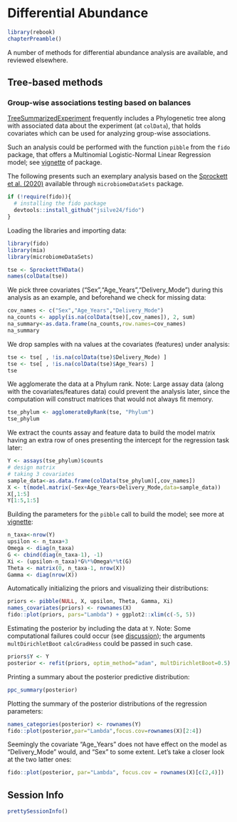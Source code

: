 # Differential Abundance {#differential-abundance}

```r
library(rebook)
chapterPreamble()
```



A number of methods for differential abundance analysis are available,
and reviewed elsewhere.

## Tree-based methods

### Group-wise associations testing based on balances

[TreeSummarizedExperiment](https://bioconductor.org/packages/release/bioc/html/TreeSummarizedExperiment.html) 
frequently includes a Phylogenetic tree along with associated data about the experiment (at `colData`), that holds covariates which can be used for analyzing group-wise associations. 

Such an analysis could be performed with the function `pibble` from the `fido` package, that offers a Multinomial Logistic-Normal Linear Regression model; see [vignette](https://jsilve24.github.io/fido/articles/introduction-to-fido.html) of package.

The following presents such an exemplary analysis based on the [Sprockett et al. (2020)](https://doi.org/10.1038/s41467-020-17541-6) available through `microbiomeDataSets` package.

```r
if (!require(fido)){
  # installing the fido package
  devtools::install_github("jsilve24/fido")
}
```

Loading the libraries and importing data:

```r
library(fido)
library(mia)
library(microbiomeDataSets)

tse <- SprockettTHData()
names(colData(tse))
```

We pick three covariates ("Sex","Age_Years","Delivery_Mode") during this analysis as an example, and beforehand we check for missing data:

```r
cov_names <- c("Sex","Age_Years","Delivery_Mode")
na_counts <- apply(is.na(colData(tse)[,cov_names]), 2, sum)
na_summary<-as.data.frame(na_counts,row.names=cov_names)
na_summary
```

We drop samples with na values at the covariates (features) under analysis: 

```r
tse <- tse[ , !is.na(colData(tse)$Delivery_Mode) ]
tse <- tse[ , !is.na(colData(tse)$Age_Years) ]
tse
```

We agglomerate the data at a Phylum rank.
Note: Large assay data (along with the covariates/features data) could prevent the analysis later,
since the computation will construct matrices that would not always fit memory.

```r
tse_phylum <- agglomerateByRank(tse, "Phylum")
tse_phylum
```

We extract the counts assay and feature data to build the model matrix having an extra row of ones presenting the intercept for the regression task later: 

```r
Y <- assays(tse_phylum)$counts
# design matrix
# taking 3 covariates
sample_data<-as.data.frame(colData(tse_phylum)[,cov_names])
X <- t(model.matrix(~Sex+Age_Years+Delivery_Mode,data=sample_data))
X[,1:5]
Y[1:5,1:5]
```

Building the parameters for the `pibble` call to build the model; see more at [vignette](https://jsilve24.github.io/fido/articles/introduction-to-fido.html):

```r
n_taxa<-nrow(Y)
upsilon <- n_taxa+3
Omega <- diag(n_taxa)
G <- cbind(diag(n_taxa-1), -1)
Xi <- (upsilon-n_taxa)*G%*%Omega%*%t(G)
Theta <- matrix(0, n_taxa-1, nrow(X))
Gamma <- diag(nrow(X))
```

Automatically initializing the priors and visualizing their distributions:

```r
priors <- pibble(NULL, X, upsilon, Theta, Gamma, Xi)
names_covariates(priors) <- rownames(X)
fido::plot(priors, pars="Lambda") + ggplot2::xlim(c(-5, 5))
```

Estimating the posterior by including the data at `Y`.
Note: Some computational failures could occur (see [discussion](https://github-wiki-see.page/m/jsilve24/fido/wiki/Frequently-Asked-Questions));
the arguments `multDirichletBoot` `calcGradHess` could be passed in such case.

```r
priors$Y <- Y 
posterior <- refit(priors, optim_method="adam", multDirichletBoot=0.5) # ,, calcGradHess=FALSE
```

Printing a summary about the posterior predictive distribution:

```r
ppc_summary(posterior)
```
Plotting the summary of the posterior distributions of the regression parameters:

```r
names_categories(posterior) <- rownames(Y)
fido::plot(posterior,par="Lambda",focus.cov=rownames(X)[2:4])
```

Seemingly the covariate "Age_Years" does not have effect on the model as "Delivery_Mode" would,
and "Sex" to some extent. Let's take a closer look at the two latter ones:

```r
fido::plot(posterior, par="Lambda", focus.cov = rownames(X)[c(2,4)])
```

## Session Info {-}

```r
prettySessionInfo()
```
